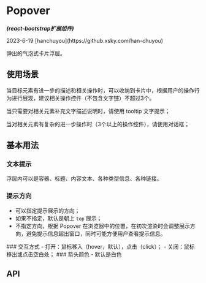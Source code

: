 

<Meta of={PopoverStories} />

# Popover
<em><strong>(react-bootstrap扩展组件)</strong></em>
<p>2023-6-19 [hanchuyou](https://github.xsky.com/han-chuyou)</p>
弹出的气泡式卡片浮层。

## 使用场景

当目标元素有进一步的描述和相关操作时，可以收纳到卡片中，根据用户的操作行为进行展现，建议相关操作控件（不包含文字链）不超过3个。

当只需要对相关元素补充文字描述说明时，请使用 tooltip 文字提示；

当对相关元素有复杂的进一步操作时（3个以上的操作控件），请使用对话框；

## 基本用法
### 文本提示
浮层内可以是容器、标题、内容文本、各种类型信息、各种链接。
<Canvas of={PopoverStories.Basic}/>
### 提示方向
- 可以指定提示展示的方向；
- 如果不指定，默认是朝上 `top` 展示；
- 不指定方向，根据 Popover 在浏览器中的位置，在初次渲染时会调整展示方向，避免提示信息超出窗口，同时可能方便用户查看提示信息。
<Canvas of={PopoverStories.Placement}/>
### 交互方式
- 打开：鼠标移入（hover，默认），点击（click）；
- 关闭：鼠标移出或点击空白处；
<Canvas of={PopoverStories.Trigger}/>
### 箭头颜色
- 默认是白色
<Canvas of={PopoverStories.ArrowShow}/>

## API
<ArgTypes />
